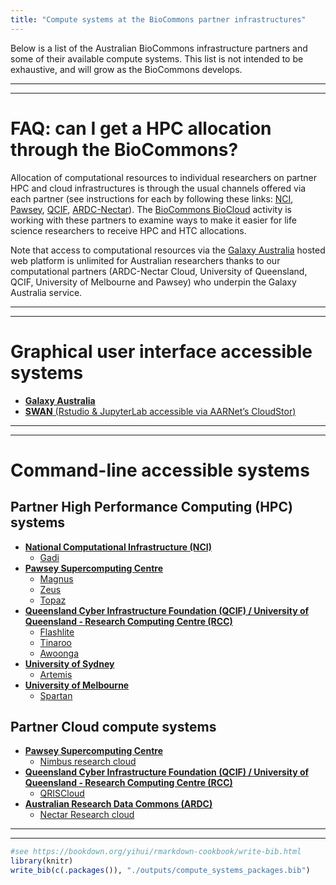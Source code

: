 ```yaml
---
title: "Compute systems at the BioCommons partner infrastructures"
---
```


Below is a list of the Australian BioCommons infrastructure partners and some of their available compute systems. This list is not intended to be exhaustive, and will grow as the BioCommons develops.

-----

-----

# FAQ: can I get a HPC allocation through the BioCommons?

Allocation of computational resources to individual researchers on partner HPC and cloud infrastructures is through the usual channels offered via each partner (see instructions for each by following these links: [NCI](https://nci.org.au/users/how-access-nci), [Pawsey](https://support.pawsey.org.au/documentation/display/US/Getting+Access), [QCIF](https://www.qcif.edu.au/services/computing/), [ARDC-Nectar](http://cloud.nectar.org.au/start-now/)). The [BioCommons BioCloud](https://www.biocommons.org.au/biocloud) activity is working with these partners to examine ways to make it easier for life science researchers to receive HPC and HTC allocations.

Note that access to computational resources via the [Galaxy Australia](https://usegalaxy.org.au/) hosted web platform is unlimited for Australian researchers thanks to our computational partners (ARDC-Nectar Cloud, University of Queensland, QCIF, University of Melbourne and Pawsey) who underpin the Galaxy Australia service.  

-----

-----

# Graphical user interface accessible systems

- [**Galaxy Australia**](https://usegalaxy.org.au/)
- [**SWAN** (Rstudio & JupyterLab accessible via AARNet’s CloudStor)](https://support.aarnet.edu.au/hc/en-us/sections/360000129695-CloudStor-SWAN)

-----

-----

# Command-line accessible systems

## Partner High Performance Computing (HPC) systems

- [**National Computational Infrastructure (NCI)**](https://nci.org.au/)
    - [Gadi](https://opus.nci.org.au/display/Help/Gadi+User+Guide)
- [**Pawsey Supercomputing Centre**](https://pawsey.org.au/)
    - [Magnus](https://pawsey.org.au/systems/magnus/)
    - [Zeus](https://pawsey.org.au/systems/zeus/)
    - [Topaz](https://pawsey.org.au/systems/topaz/)
- [**Queensland Cyber Infrastructure Foundation (QCIF) / University of Queensland - Research Computing Centre (RCC)**](https://rcc.uq.edu.au/)
    - [Flashlite](https://rcc.uq.edu.au/flashlite)
    - [Tinaroo](https://rcc.uq.edu.au/tinaroo)
    - [Awoonga](https://rcc.uq.edu.au/awoonga)
- [**University of Sydney**](https://www.sydney.edu.au/)
    - [Artemis](https://www.sydney.edu.au/research/facilities/sydney-informatics-hub/digital-research-infrastructure.html)
- [**University of Melbourne**](https://www.unimelb.edu.au/)
    - [Spartan](https://dashboard.hpc.unimelb.edu.au/)

## Partner Cloud compute systems

- [**Pawsey Supercomputing Centre**](https://pawsey.org.au/)
    - [Nimbus research cloud](https://pawsey.org.au/systems/nimbus-cloud-service/)
- [**Queensland Cyber Infrastructure Foundation (QCIF) / University of Queensland - Research Computing Centre (RCC)**](https://rcc.uq.edu.au/)
    - [QRISCloud](https://rcc.uq.edu.au/qriscloud)
- [**Australian Research Data Commons (ARDC)**](https://ardc.edu.au/)
    - [Nectar Research cloud](https://ardc.edu.au/services/nectar-research-cloud/)

-----

-----

```r
#see https://bookdown.org/yihui/rmarkdown-cookbook/write-bib.html
library(knitr)
write_bib(c(.packages()), "./outputs/compute_systems_packages.bib")
```
